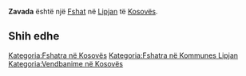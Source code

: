 {{Fshat në Kosovës
 | Emri                = Zavada
| srp_N_name = Zavada
| srp_N_FULL_NAME_RO = Zavada
| srp_N_FULL_NAME_ND_RO = Zavada
| srp_N_SORT_NAME_RG = ZAVADA
| srp_N_FULL_NAME_RG = Zavada
| srp_N_FULL_NAME_ND_RG = Zavada

 | Emri (Rasa dhanore) = 
 | Figura              = 
 | Shteti              = Kosovo
 | Komuna              = Lipjan
 | Kodi postar         = 
 | Sipërfaqja          = 

 | Popullsia           = 

 | Regj. i popullsisë  = 
 | Dend. e popullsisë  = 
 | Faqja zyrtare       = 
 <!--- Koordinatat ----> 
 | Gjerësia            = 43.170278
 | Gjatësia            = 20.653333
 | Lartësia            = 
}}
'''Zavada''' është një [[Fshat]] në [[Lipjan]] të [[Kosovës]].

<!-- == Gjeografia == -->
<!-- == Historia == -->
<!-- == Demografia == -->
== Shih edhe ==
{{Komuna Lipjan}}
{{Kosovo-Administrata-Cung}}

[[Kategoria:Fshatra në Kosovës]]
[[Kategoria:Fshatra në Kommunes Lipjan]]
[[Kategoria:Vendbanime në Kosovës]]